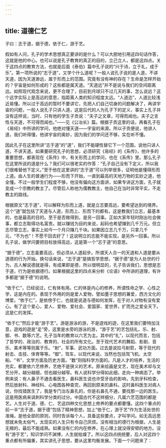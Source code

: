 ```yaml
---
---
---
```

title: 道德仁艺
---




子曰：志于道，据于德，依于仁，游于艺。

假如有人问，孔子的学术思想真正要讲的是什么？可以大胆地引用这四句话作答，这就是他的中心。也可以说是孔子教育的真正的目的，立己立人，都是这四点。关于这四点的教育方法，也就是后面《泰伯》篇中孔子说的“兴于诗，立于礼，成于乐”。第一项所说的“志于道”，又学个什么道呢？一般人说孔子说的是人道，不讲天道，因为天道渺远，属于形而上的范围。究竟有没有神的存在？生命是怎样开始的？宇宙是如何形成的？这些都是属天道。“天道远”并不是说与我们的空间距离远。如照现代观念来说，更不合理了，目前到月球只不过几天的事，怎么说远？这个远字实际上是高远的意思，指距离人类的知识程度太远。“人道迩”，人道比较浅近易懂。所以过于高远的暂时不要讲它，先把人们自己切身的问题解决了，再讲宇宙的问题，一般人说孔子只讲人道，这是后代的人为孔子下的定义，事实上孔子并没有这样说，当时，只有他的学生子贡说：“夫子之文章，可得而闻也。夫子之言性与天道，不可得而闻也。”——见《公冶长》篇。根据子贡这里的话，再看孔子在《易经》中所讲的学问，他绝对懂天道——宇宙的来源。所以子贡便说，他讲人道，我们听得懂，他讲宇宙的奥妙，因为我们的学问还不够，实在听不懂。

因此孔子在这里所讲“志于道”的“道”，我们不能硬性替它下一个范围，说他只讲人道，不讲天道。如果要研究孔子的思想，必须研究《易经》的《系传》，他许多的重要思想，都表现在《系传》中，有关形而上的学问，也在《系传》里。那么孔子在这里所说的道是什么？我们可以很老实的作答：“孔子自己没有下定义，所以我们很难替他下定义。”至于他在这里讲的“志于道”可以列举很多，证明他是懂得形而上道。由人生的普通行为——形而下开始，一直到最高的天地万物的玄妙之道，他全懂。不过一般学生们程度不够，他没有偏向这方面讲，如果专讲这方面，孔子就变成一个宗教的教主了。尽管后人称他为儒教教主，他自己在当时非常平实，不走教主的路线。

根据原文“志于道”，可以解释为形而上道，就是立志要高远，要希望达到的境界。这个“道”就包括了天道与人道，形而上、形而下的都有。这是教我们立志，最基本的，也是最高的目的。至于是否做得到，是另一回事。正如大家年轻时刚出社会做事，都立志取得功名富贵。就以赚钱为目的来说，起码也希望赚到几千万元。但立志尽管立志，事实上如今一个月只赚几千块。如果因立志几千万，只拿几千元，“不为也”！不愿干回去好了！这说明立的志能不能实现，是另外一回事。所以孔子说，做学问要把目标放得高远，这是第一个“志于道”的意思。

“据于德”，立志虽要高远，但必须从人道起步。所谓天人合一的天道和人道是要从道德的行为开始。换句话来说，“志于道”是搞哲学思想，“据于德”是为人处世的行为，古人解说德就是得，有成果即是德，所以很明显的，孔子告诉我们，思想是志于道，行为是依据德行。如果根据这里的四点来分析《论语》中所讲的道理，有许多都是“据于德”的说明。

“依于仁”，已经说过，仁有体有用。仁的体是内心的修养，所谓性命之学、心性之学，这是内在的。表现于外用的则是爱人爱物，譬如墨子思想的兼爱，西方文化的博爱。“依于仁”，是依傍于仁，也就是说道与德如何发挥，在于对人对物有没有爱心。有了这个爱心，爱人、爱物、爱社会、爱国家、爱世界，扩而充之爱全天下。这是仁的发挥。

“依于仁”然后才能“游于艺”。游是游泳的游，不是遊戏的遊，在这里我们要特加注意，遊戏的遊是“辵”旁，这里是水旁的游泳的游，“游于艺”的艺包括礼、乐、射、御、书、数等六艺。孔子当年的教育以六艺为主。其中的“礼”，以现代而言，包括了哲学的、政治的、教育的、社会的所有文化。至于现代艺术的舞蹈、影剧、音乐、美术等等则属于乐。“射”，军事、武功方面。过去是说拉弓射箭，等于现代的射击、击技、体育等等。“御”，驾车，以现代来说，当然也包括驾飞机、太空船。“书”，文学方面及历史方面。“数”则指科学方面的。凡是人才的培养，生活的充实，都要依六艺修养，艺绝不是狭义的艺术。原来绘画是文艺，现在美术却与文艺分开，越分越细，但也越分越窄。有人说科学分得如此细，走向一种病态了。举例来说：有人鼻子不通去看医生，鼻科医生说也许受牙齿的影响，先到牙科检查，然后放射科、神经科、心电图各种查完，再回到原来的鼻科。这时鼻科医生对病人说，你找错医生了，我是专门治左鼻孔的，你是右鼻孔不通，要找那一边的医生。这是用医病来讽刺科学分类的过分。中国古代不这样细分，凡属六艺范围的都是艺。人生对于道、德、仁、艺这四种文化思想上修养的要点都要懂。这四个重点的前一半“志于道，据于德”包括了精神思想，加上“依于仁，游于艺”作为生活处世的准绳，是他全部的原则，同时告诉每个人，具备这些要点，才叫学问。如无高远思想就未免太俗气，太现实的人生只有令自己厌烦。没有相当的德行为根据，人生是无根的，最后不能成熟。如果没有仁的内在修养，在心理上就没得安顿的地方。没有“游于艺”，知识学问不渊博，人生就枯燥了。所以这四点统统要，后人对这四个重点都有所偏重，其实讲孔子思想，要从这里均衡发展。下面一个问题来了：